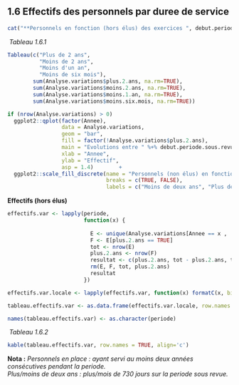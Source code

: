 ## 1.6 Effectifs des personnels par duree de service


```{r }
cat("**Personnels en fonction (hors élus) des exercices ", debut.periode.sous.revue, " à ", fin.periode.sous.revue," inclus :**\n")
```


 
&nbsp;*Tableau 1.6.1*   
   

```{r effectifs-par-duree}

Tableau(c("Plus de 2 ans",
          "Moins de 2 ans",
          "Moins d'un an",
          "Moins de six mois"),
        sum(Analyse.variations$plus.2.ans, na.rm=TRUE),
        sum(Analyse.variations$moins.2.ans, na.rm=TRUE),
        sum(Analyse.variations$moins.1.an, na.rm=TRUE),
        sum(Analyse.variations$moins.six.mois, na.rm=TRUE))
```



```{r }
if (nrow(Analyse.variations) > 0)
  ggplot2::qplot(factor(Annee),
                 data = Analyse.variations,
                 geom = "bar",
                 fill = factor(!Analyse.variations$plus.2.ans),
                 main = "Evolutions entre " %+% debut.periode.sous.revue %+% " et " %+% fin.periode.sous.revue,
                 xlab = "Annee",
                 ylab = "Effectif",
                 asp = 1.4)        +
  ggplot2::scale_fill_discrete(name = "Personnels (non élus) en fonction",
                               breaks = c(TRUE, FALSE),
                               labels = c("Moins de deux ans", "Plus de deux ans"))
```


**Effectifs (hors élus)**   

```{r tableau-effectifs}

effectifs.var <- lapply(periode,
                        function(x) {
                          
                          E <- unique(Analyse.variations[Annee == x , .(Matricule, plus.2.ans)], by=NULL)
                          F <- E[plus.2.ans == TRUE]
                          tot <- nrow(E)
                          plus.2.ans <- nrow(F)
                          resultat <- c(plus.2.ans, tot - plus.2.ans, tot)
                          rm(E, F, tot, plus.2.ans)
                          resultat
                        })

effectifs.var.locale <- lapply(effectifs.var, function(x) formatC(x, big.mark = " ", format="f", digits=0, decimal.mark=","))

tableau.effectifs.var <- as.data.frame(effectifs.var.locale, row.names = c("Plus de deux ans", "Moins de deux ans", "Total"))

names(tableau.effectifs.var) <- as.character(periode)
```

 
&nbsp;*Tableau 1.6.2*   
   

```{r }
kable(tableau.effectifs.var, row.names = TRUE, align='c')
```



**Nota :**
*Personnels en place : ayant servi au moins deux années consécutives pendant la periode.*     
*Plus/moins de deux ans : plus/mois de 730 jours sur la periode sous revue.*   


```{r lancement-analyse-statique}
```

